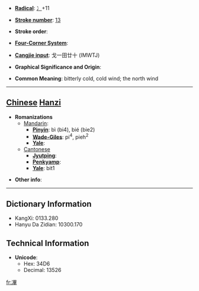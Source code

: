 * '''[[Wiktionary:Chinese radical index| Radical]]''': [[Wiktionary:Chinese radical index 冫|冫]]+11

* '''[[Wiktionary:Chinese total strokes index|Stroke number]]''': [[Wiktionary:Chinese total strokes index 13|13]]

* '''Stroke order''': 

* '''[[Wiktionary:Chinese four corner index|Four-Corner System]]''': 

* '''[[Wiktionary:Chinese Cangjie index|Cangjie input]]''': 戈一田廿十 (IMWTJ)

* '''Graphical Significance and Origin''': 

* '''Common Meaning''': bitterly cold, cold wind; the north wind

----

== [[Chinese]] [[Hanzi]] ==

* '''Romanizations'''
** [[Mandarin]]:
*** '''[[Pinyin]]''': bì (bi4), bié (bie2)
*** '''[[Wade-Giles]]''': pi<sup>4</sup>, pieh<sup>2</sup>
*** '''[[Yale]]''': 
**[[Cantonese]]
***'''[[Jyutping]]''':
***'''[[Penkyamp]]''': 
***'''[[Yale]]''': bit1

* '''Other info''': 

----

== Dictionary Information ==

* KangXi: 0133.280
* Hanyu Da Zidian: 10300.170

== Technical Information ==

* '''Unicode''':
** Hex: 34D6
** Decimal: 13526

[[fr:㓖]]